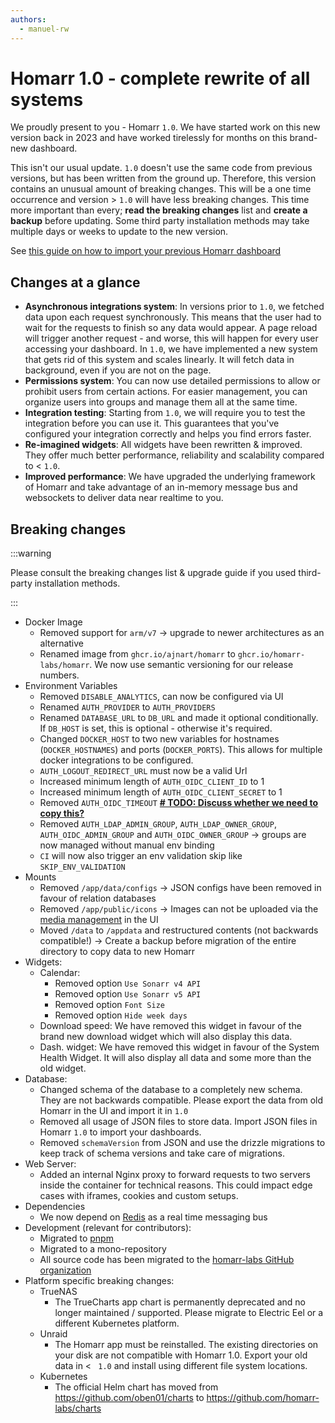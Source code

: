 ```yaml
---
authors:
  - manuel-rw
---
```


# Homarr 1.0 - complete rewrite of all systems
We proudly present to you - Homarr ``1.0``.
We have started work on this new version back in 2023 and have worked tirelessly for months on this brand-new dashboard.

This isn't our usual update. ``1.0`` doesn't use the same code from previous versions, but has been written from the ground up.
Therefore, this version contains an unusual amount of breaking changes.
This will be a one time occurrence and version > ``1.0`` will have less breaking changes.
This time more important than every; **read the breaking changes** list and **create a backup** before updating.
Some third party installation methods may take multiple days or weeks to update to the new version.

See [this guide on how to import your previous Homarr dashboard](/docs/getting-started/after-the-installation#importing-a-zip-from-version-before-100)

## Changes at a glance
- **Asynchronous integrations system**: In versions prior to ``1.0``, we fetched data upon each request synchronously.
This means that the user had to wait for the requests to finish so any data would appear.
A page reload will trigger another request - and worse, this will happen for every user accessing your dashboard.
In ``1.0``, we have implemented a new system that gets rid of this system and scales linearly.
It will fetch data in background, even if you are not on the page.
- **Permissions system**: You can now use detailed permissions to allow or prohibit users from certain actions.
For easier management, you can organize users into groups and manage them all at the same time.
- **Integration testing**: Starting from ``1.0``, we will require you to test the integration before you can use it.
This guarantees that you've configured your integration correctly and helps you find errors faster.
- **Re-imagined widgets**: All widgets have been rewritten & improved. They offer much better performance,
reliability and scalability compared to < ``1.0``.
- **Improved performance**: We have upgraded the underlying framework of Homarr and take advantage
of an in-memory message bus and websockets to deliver data near realtime to you.

<!-- truncate -->

## Breaking changes
:::warning

Please consult the breaking changes list & upgrade guide if you used third-party installation methods.

:::

- Docker Image
  - Removed support for ``arm/v7`` -> upgrade to newer architectures as an alternative
  - Renamed image from ``ghcr.io/ajnart/homarr`` to ``ghcr.io/homarr-labs/homarr``. We now use semantic versioning for our release numbers.
- Environment Variables
  - Removed ``DISABLE_ANALYTICS``, can now be configured via UI
  - Renamed ``AUTH_PROVIDER`` to ``AUTH_PROVIDERS``
  - Renamed ``DATABASE_URL`` to ``DB_URL`` and made it optional conditionally. If ``DB_HOST`` is set, this is optional - otherwise it's required.
  - Changed ``DOCKER_HOST`` to two new variables for hostnames (``DOCKER_HOSTNAMES``) and ports (``DOCKER_PORTS``). This allows for multiple docker integrations to be configured.
  - ``AUTH_LOGOUT_REDIRECT_URL`` must now be a valid Url
  - Increased minimum length of ``AUTH_OIDC_CLIENT_ID`` to 1
  - Increased minimum length of ``AUTH_OIDC_CLIENT_SECRET`` to 1
  - Removed ``AUTH_OIDC_TIMEOUT`` **<ins># TODO: Discuss whether we need to copy this?</ins>**
  - Removed ``AUTH_LDAP_ADMIN_GROUP``, ``AUTH_LDAP_OWNER_GROUP``, ``AUTH_OIDC_ADMIN_GROUP`` and ``AUTH_OIDC_OWNER_GROUP`` -> groups are now managed without manual env binding
  - ``CI`` will now also trigger an env validation skip like ``SKIP_ENV_VALIDATION``
- Mounts
  - Removed ``/app/data/configs`` -> JSON configs have been removed in favour of relation databases
  - Removed ``/app/public/icons`` -> Images can not be uploaded via the [media management](/docs/management/media/) in the UI
  - Moved ``/data`` to ``/appdata`` and restructured contents (not backwards compatible!) -> Create a backup before migration of the entire directory to copy data to new Homarr
- Widgets:
  - Calendar:
    - Removed option ``Use Sonarr v4 API``
    - Removed option ``Use Sonarr v5 API``
    - Removed option ``Font Size``
    - Removed option ``Hide week days``
  - Download speed: We have removed this widget in favour of the brand new download widget which will also display this data.
  - Dash. widget: We have removed this widget in favour of the System Health Widget. It will also display all data and some more than the old widget.
- Database:
  - Changed schema of the database to a completely new schema. They are not backwards compatible. Please export the data from old Homarr in the UI and import it in ``1.0``
  - Removed all usage of JSON files to store data. Import JSON files in Homarr ``1.0`` to import your dashboards.
  - Removed ``schemaVersion`` from JSON and use the drizzle migrations to keep track of schema versions and take care of migrations.
- Web Server:
  - Added an internal Nginx proxy to forward requests to two servers inside the container for technical reasons.
  This could impact edge cases with iframes, cookies and custom setups.
- Dependencies
  - We now depend on [Redis](https://redis.io/) as a real time messaging bus
- Development (relevant for contributors):
  - Migrated to [pnpm](https://pnpm.io/)
  - Migrated to a mono-repository
  - All source code has been migrated to the [homarr-labs GitHub organization](https://github.com/homarr-labs)
- Platform specific breaking changes:
  - TrueNAS
    - The TrueCharts app chart is permanently deprecated and no longer maintained / supported. Please migrate to Electric Eel or a different Kubernetes platform.
  - Unraid
    - The Homarr app must be reinstalled. The existing directories on your disk are not compatible with Homarr 1.0. Export your old data in < `` 1.0`` and install using different file system locations.
  - Kubernetes
    - The official Helm chart has moved from https://github.com/oben01/charts to https://github.com/homarr-labs/charts
